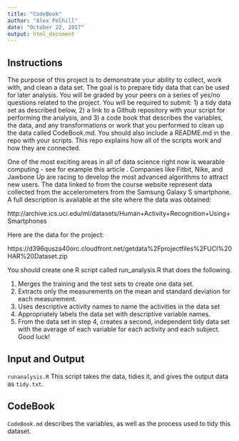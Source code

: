 ```yaml
---
title: "CodeBook"
author: "Alex Polhill"
date: "October 22, 2017"
output: html_document
---
```


## Instructions

The purpose of this project is to demonstrate your ability to collect, work with, and clean a data set. The goal is to prepare tidy data that can be used for later analysis. You will be graded by your peers on a series of yes/no questions related to the project. You will be required to submit: 1) a tidy data set as described below, 2) a link to a Github repository with your script for performing the analysis, and 3) a code book that describes the variables, the data, and any transformations or work that you performed to clean up the data called CodeBook.md. You should also include a README.md in the repo with your scripts. This repo explains how all of the scripts work and how they are connected.

One of the most exciting areas in all of data science right now is wearable computing - see for example this article . Companies like Fitbit, Nike, and Jawbone Up are racing to develop the most advanced algorithms to attract new users. The data linked to from the course website represent data collected from the accelerometers from the Samsung Galaxy S smartphone. A full description is available at the site where the data was obtained:

http://archive.ics.uci.edu/ml/datasets/Human+Activity+Recognition+Using+Smartphones

Here are the data for the project:

https://d396qusza40orc.cloudfront.net/getdata%2Fprojectfiles%2FUCI%20HAR%20Dataset.zip

You should create one R script called run_analysis.R that does the following.

1. Merges the training and the test sets to create one data set.
1. Extracts only the measurements on the mean and standard deviation for each measurement.
1. Uses descriptive activity names to name the activities in the data set
1. Appropriately labels the data set with descriptive variable names.
1. From the data set in step 4, creates a second, independent tidy data set with the average of each variable for each activity and each subject. Good luck!

## Input and Output

```runanalysis.R``` 
This script takes the data, tidies it, and gives the output data as ```tidy.txt```.

## CodeBook

```CodeBook.md``` describes the variables, as well as the process used to tidy this dataset.